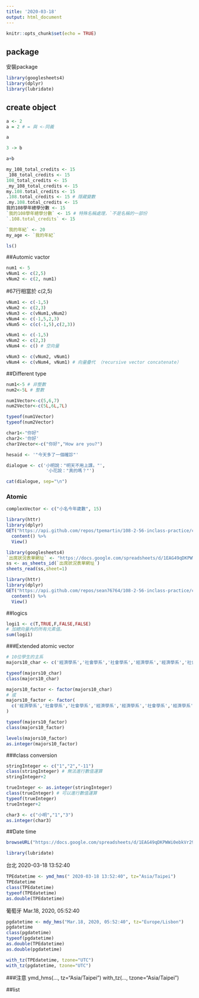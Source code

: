 ```yaml
---
title: '2020-03-18'
output: html_document
---
```


```r
knitr::opts_chunk$set(echo = TRUE)
```


## package 

安裝package

```r
library(googlesheets4)
library(dplyr)
library(lubridate)
```
## create object
```r
a <- 2
a = 2 # = 與 <-同義
```

```r
a
```


```r
3 -> b
```

```r
a+b
```

```r
my_108_total_credits <- 15
_108_total_credits <- 15
108_total_credits <- 15
_my_108_total_credits <- 15
my.108.total_credits <- 15
.108.total_credits <- 15 # 隱藏變數
.my.108.total_credits <- 15
我的108學年總學分數 <- 15
`我的108學年總學分數` <- 15 # 特殊名稱處理，`不是名稱的一部份
`.108.total_credits` <- 15
```


```r
`我的年紀` <- 20
my_age <- `我的年紀`
```

```r
ls()
```

##Automic vactor

```r
num1 <- 5
vNum1 <- c(2,5)
vNum2 <- c(2, num1)
```
#67行相當於 c(2,5)

```r
vNum1 <- c(-1,5)
vNum2 <- c(2,3)
vNum3 <- c(vNum1,vNum2)
vNum4 <- c(-1,5,2,3)
vNum5 <- c(c(-1,5),c(2,3))
```
```r
vNum1 <- c(-1,5)
vNum2 <- c(2,3)
vNum4 <- c() # 空向量
```
```r
vNum3 <- c(vNum2, vNum1)
vNum4 <- c(vNum4, vNum1) # 向量疊代 （recursive vector concatenate）
```
##Different type
```r
num1<-5 # 非整數
num2<-5L # 整數

num1Vector<-c(5,6,7)
num2Vector<-c(5L,6L,7L)
```

```r
typeof(num1Vector)
typeof(num2Vector)
```
```r
char1<-"你好"
char2<-'你好'
char1Vector<-c("你好","How are you?")
```
```r
hesaid <- '"今天多了一個確診"'
```

```r
dialogue <- c('小明說："明天不用上課。"',
               '小花說："真的嗎？"')

cat(dialogue, sep="\n")
```

### Atomic
```r
complexVector <- c("小名今年歲數", 15)
```

```r
library(httr)
library(dplyr)
GET("https://api.github.com/repos/tpemartin/108-2-56-inclass-practice/commits") %>%
  content() %>%
  View()
```

```r
library(googlesheets4)
`出席狀況表單網址` <- "https://docs.google.com/spreadsheets/d/1EAG49qDKPWWi0ebkVr29TLrvVnoBPfkvxYY-J3xLAHY/edit#gid=458686645"
ss <- as_sheets_id(`出席狀況表單網址`)
sheets_read(ss,sheet=1)
```
```r
library(httr)
library(dplyr)
GET("https://api.github.com/repos/sean76764/108-2-56-inclass-practice/commits") %>%
  content() %>%
  View()
```

##logics
```r
logi1 <- c(T,TRUE,F,FALSE,FALSE)
# 加總向量內的所有元素值。
sum(logi1)
```

###Extended atomic vector
```r
# 10位學生的主系
majors10_char <- c('經濟學系','社會學系','社會學系','經濟學系','經濟學系','社會學系','經濟學系','經濟學系','經濟學系','社會學系')

typeof(majors10_char)
class(majors10_char)
```
```r
majors10_factor <- factor(majors10_char)
# 或
majors10_factor <- factor(
  c('經濟學系','社會學系','社會學系','經濟學系','經濟學系','社會學系','經濟學系','經濟學系','經濟學系','社會學系')
)

typeof(majors10_factor)
class(majors10_factor)
```
```r
levels(majors10_factor)
as.integer(majors10_factor) 
```

###class conversion
```r
stringInteger <- c("1","2","-11")
class(stringInteger) # 無法進行數值運算
stringInteger+2
```
```r
trueInteger <- as.integer(stringInteger)
class(trueInteger) # 可以進行數值運算
typeof(trueInteger)
trueInteger+2
```

```r
char3 <- c("小明","1","3")
as.integer(char3)
```


##Date time
```r
browseURL("https://docs.google.com/spreadsheets/d/1EAG49qDKPWWi0ebkVr29TLrvVnoBPfkvxYY-J3xLAHY/edit#gid=458686645")
```
```r
library(lubridate)
```
台北 2020-03-18 13:52:40
```r
TPEdatetime <- ymd_hms(" 2020-03-18 13:52:40", tz="Asia/Taipei")
TPEdatetime
class(TPEdatetime)
typeof(TPEdatetime)
as.double(TPEdatetime)
```

葡萄牙 Mar.18, 2020, 05:52:40
```r
pgdatetime <- mdy_hms("Mar.18, 2020, 05:52:40", tz="Europe/Lisbon")
pgdatetime
class(pgdatetime)
typeof(pgdatetime)
as.double(TPEdatetime)
as.double(pgdatetime)
```
```r
with_tz(TPEdatetime, tzone="UTC")
with_tz(pgdatetime, tzone="UTC")
```
###注意
ymd_hms(..., tz="Asia/Taipei")
with_tz(..., tzone="Asia/Taipei")


##list
```r

```


